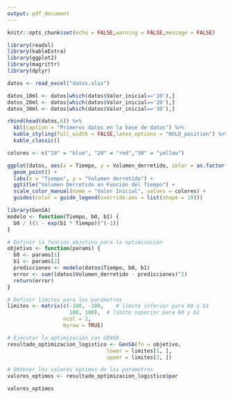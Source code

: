 ```yaml
---
output: pdf_document
---
```


\begin{titlepage}
\centering
{\includegraphics[width=0.5\textwidth]{LOGOU.png}\par}
\vspace{1cm}
{\bfseries\LARGE Universidad Nacional De Colombia\par}
\vspace{1cm}
{\bfseries\LARGE Trabajo 1 - Hielos\par}
\vspace{1cm}
{\bfseries\LARGE Modelos no lineales\par}
\vfill
{\Large Autores: \par}
{\Large Sofía Cuartas\\ Santiago Carvajal Torres \par}
\vfill
{\Large Entregado a: \par}
{\Large Juan Carlos Correa Morales \par}
\vfill
{\Large 13 de Septiembre 2023 \par}
\end{titlepage}

\newpage
\tableofcontents

\newpage
```r
knitr::opts_chunk$set(echo = FALSE,warning = FALSE,message = FALSE)
```

```r
library(readxl)
library(kableExtra)
library(ggplot2)
library(magrittr)
library(dplyr)
```

\section{Análisis descriptivo}

```r
datos <- read_excel("datos.xlsx")

datos_10ml <- datos[which(datos$Valor_inicial=='10'),]
datos_20ml <- datos[which(datos$Valor_inicial=='20'),]
datos_30ml <- datos[which(datos$Valor_inicial=='30'),]

rbind(head(datos,6)) %>%
  kbl(caption = "Primeros datos en la base de datos") %>%
  kable_styling(full_width = FALSE,latex_options = "HOLD_position") %>%
  kable_classic()

```

\subsection{Gráfico de los datos}

```r
colores <- c("10" = "blue", "20" = "red","30" = "yellow")

ggplot(datos, aes(x = Tiempo, y = Volumen_derretido, color = as.factor(Valor_inicial))) +
  geom_point() +
  labs(x = "Tiempo", y = "Volumen derretido") +
  ggtitle("Volumen Derretido en Función del Tiempo") +
  scale_color_manual(name = "Valor Inicial", values = colores) +
  guides(color = guide_legend(override.aes = list(shape = 19))) 
```


\section{Modelos}

\subsection{Modelo logístico}

```r
library(GenSA)
modelo <- function(Tiempo, b0, b1) {
  b0 / ((1 - exp(b1 * Tiempo))^(-1))
}

# Definir la función objetivo para la optimización
objetivo <- function(params) {
  b0 <- params[1]
  b1 <- params[2]
  predicciones <- modelo(datos$Tiempo, b0, b1)
  error <- sum((datos$Volumen_derretido - predicciones)^2)
  return(error)
}

# Definir límites para los parámetros
limites <- matrix(c(-100, -100,    # límite inferior para b0 y b1
                    100, 100),  # límite superior para b0 y b1
                  ncol = 2,
                  byrow = TRUE)

# Ejecutar la optimización con GENSA
resultado_optimizacion_logistico <- GenSA(fn = objetivo,
                                lower = limites[1, ],
                                upper = limites[2, ])

# Obtener los valores óptimos de los parámetros
valores_optimos <- resultado_optimizacion_logistico$par

valores_optimos

```

